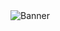 
<!--
```
---
slug: 'gitops-with-argocd'
title: 'Run GitOps with ArgoCD'
date: '2020-08-01'
author: 'Dimitirs Kapanidis'
description:
  'A step-by-step guide to install ArgoCD to your Kubernetes cluster and do GitOps.'
categories:
  - 'tutorial'
keywords:
  - 'gitops'
  - 'argocd'
banner: './images/banner.jpg'
bannerCredit: 'Photo by [Joshua Earle](https://unsplash.com/photos/ICE__bo2Vws)'
---
```
-->
<img src={Banner} alt="Banner" />

<!-- import List from 'components/mdx/list'

In this tutorial we'll prepare a Kubernetes cluster from scratch along with
ArgoCD to do our Continuous Delivery of our demo application.

# Preparation

Before diving with the tutorial steps let's see what we'll be building first:

## Our demo app

The demo application that we'll be deploying is a movie catalog service that
consists of two components:

- a backend in written Go.
- a frontend written in React.

The code of each component exists on each own Git repository, and we co-locate
the deployment resources, in Helm chart format, inside each repo.

## Our infra

We'll be using a Kubernetes cluster to run our components, we can use any
Kubernetes instance, during tutorial we'll be running a `kind` cluster which
only depends on having docker installed on your machine. We'll skip the image
building process of the repositories, instead we'll be consuming the images
directly from the DockerHub. The installation of ArgoCD we'll be managed by
Operator Lifecycle Manager, which we'll add it as an addon to the cluster and
the deployment of the components will be managed by ArgoCD so that any changes
on the Git repositories will be automatically propagated on Kubernetes.

# Tutorial

The tutorial is separated in the following sections:

- **Kubernetes Setup**: Preparation of the Kubernetes cluster.
- **Kubernetic Setup**: Preparation of the Kubernetic Desktop app.
- **Operator Lifecycle Manager**: Installation of OLM.
- **ArgoCD**: Installation of ArgoCD.
- **MovieCatalog**: Installation of MovieCatalog Application.

## Kubernetes Setup

<img src={Kind} alt="Kind" />

There are various ways to [create a Kubernetes cluster], though during this
tutorial we'll be using [kind] which we find it to be the easiest way to run
kubernetes locally.

[create a kubernetes cluster]: https://docs.kubernetic.com/1.0.-create-a-cluster
[kind]: https://kind.sigs.k8s.io/docs/user/quick-start/
[install docker]: https://docs.docker.com/get-docker/

Kind is a tool for running local Kubernetes clusters using Docker container
“nodes”. To use kind, you will also need to [install docker].

kind consists of:

- A command-line tool (kind)
- Docker image(s) written to run Kubernetes.

**_STEP 1:_** [Install Docker]

Since `kind` depends on Docker to run, if you don't have already docker
installed follow the installation guides on their homepage. Once you finish you
should be able to run the following command to run a simple `hello-world`
container:

```shell
➜ docker run hello-world
Unable to find image 'hello-world:latest' locally
latest: Pulling from library/hello-world
0e03bdcc26d7: Pull complete
Digest: sha256:49a1c8800c94df04e9658809b006fd8a686cab8028d33cfba2cc049724254202
Status: Downloaded newer image for hello-world:latest

Hello from Docker!
This message shows that your installation appears to be working correctly.
```

**_STEP 2:_** [Install kind]

[install kind]: https://kind.sigs.k8s.io/docs/user/quick-start/

Now that we have docker running, let's install the `kind` command-line tool so
that we can start a kubernetes inside a container.

Depending on your operating system the installation process may vary:

On Linux:

```shell
curl -Lo ./kind https://kind.sigs.k8s.io/dl/v0.8.1/kind-linux-amd64
chmod +x ./kind
sudo mv ./kind /usr/local/bin/kind
```

On Mac:

```shell
brew install kind
```

On Windows:

```shell
curl.exe -Lo kind-windows-amd64.exe https://kind.sigs.k8s.io/dl/v0.8.1/kind-windows-amd64
Move-Item .\kind-windows-amd64.exe c:\some-dir-in-your-PATH\kind.exe
```

Once you finish with the installation you can check the installed version like
so:

```shell
➜ kind --version
kind version 0.8.1
```

**_STEP 3:_** [Install kubectl]

[install kubectl]: https://kubernetes.io/docs/tasks/tools/install-kubectl/

The Kubernetes command-line tool, kubectl, allows you to run commands against
Kubernetes clusters.

On Linux:

```shell
curl -LO "https://storage.googleapis.com/kubernetes-release/release/v1.18.2/bin/linux/amd64/kubectl"
chmod +x ./kubectl
sudo mv ./kubectl /usr/local/bin/kubectl
```

On Mac:

```shell
brew install kubectl
```

On Windows:

```shell
curl -LO https://storage.googleapis.com/kubernetes-release/release/v1.18.2/bin/windows/amd64/kubectl.exe
Move-Item .\kubectl.exe c:\some-dir-in-your-PATH\kubectl.exe
```

Once installed you can run the following to check the version of the client, it
should match the one you downloaded:

```shell
➜ kubectl version --client
Client Version: version.Info{Major:"1", Minor:"18", GitVersion:"v1.18.2", GitCommit:"52c56ce7a8272c798dbc29846288d7cd9fbae032", GitTreeState:"clean", BuildDate:"2020-04-16T23:35:15Z", GoVersion:"go1.14.2", Compiler:"gc", Platform:"darwin/amd64"}
```

**_STEP 4:_** Run Kubernetes

Now that we have all the necessary bits installed locally we can start our
cluster. To do that simply run:

```shell
➜ kind create cluster
Creating cluster "kind" ...
 ✓ Ensuring node image (kindest/node:v1.18.2) 🖼
 ✓ Preparing nodes 📦
 ✓ Writing configuration 📜
 ✓ Starting control-plane 🕹️
 ✓ Installing CNI 🔌
 ✓ Installing StorageClass 💾
Set kubectl context to "kind-kind"
You can now use your cluster with:

kubectl cluster-info --context kind-kind
```

kind has successfuly run a container image that is running a kubernetes cluster
and has configured your kubectl context to `kind-kind` so your kubectl commands
now point to the freshly created cluster.

Let's check the list of nodes on the cluster:

```shell
➜ kubectl get nodes
NAME                 STATUS   ROLES    AGE     VERSION
kind-control-plane   Ready    master   3m23s   v1.18.2
```

Our cluster is now up and ready.

### Finishing this section you will have:

<List>
  <Item>Docker installed and running.</Item>
  <Item>Kind CLI installed locally.</Item>
  <Item>Kubectl CLI installed locally.</Item>
  <Item>A Kubernetes cluster running inside a container.</Item>
</List>

## Kubernetic Setup

Now that we have our cluster up and running let's manage it with Kubernetic.

[Kubernetic] is a Desktop application that manages Kubernetes clusters. It can
run on Mac, Linux or Windows.

[kubernetic]: https://kubernetic.com/

### Mac Installation

- [Download App](https://kubernetic.com).

The file is DMG format, double click and it will open the installer dialog:

<img src={KuberneticInstallerMac}/>

Drag Kubernetic icon to the Applications folder to perform the installation.

Once Kubernetic is installed you can launch it and it should connect to your
existing cluster `kind-kind`.

<img src={KuberneticStarted} />

Kubernetic uses the kubeconfig to connect to the clusters. You can customize the
kubeconfig location in the Preferences section or even configure multiple
kubeconfig files if you handle a lot of clusters in different files.

### Finishing this section you will have:

<List>
  <Item>Kubernetic installed and running.</Item>
</List>

## Operator Lifecycle Manager

<img src={OLM}/>

We'll be using Operator Lifecycle Manager (OLM) to install the ArgoCD operator. It is a component of the [Operator Framework], an open source toolkit to manage Kubernetes native applications, called Operators, in an effective, automated, and scalable way. OLM extends Kubernetes to provide a declarative way to install, manage, and upgrade Operators and their
dependencies in a cluster.

[operator framework]: https://github.com/operator-framework

Operator Framework has recently [moved to CNCF] for incubation, a neutral
foundation which is also a part of the larger Linux Foundation. Which will help
to the project with governance, marketing support and community outreach,
possibly converting it to the de-facto way of managing operators in Kubernetes.

[moved to cncf]:
  https://www.openshift.com/blog/operator-framework-moves-to-cncf-for-incubation

**_STEP 1:_** Install OLM

Open Kubernetic and go to the Context view: `Contexts > kind-kind`

<img src={OLMInstallation}/>

Here you can choose to install different addons to the cluster, one of them is
the Operator Lifecycle Manager. You can click on `Preview` before installing to
review what will be installed beforehand:

<img src={OLMPreview}/>

For more details you can check the [OLM installation guide].

[olm installation guide]:
  https://github.com/operator-framework/operator-lifecycle-manager/blob/master/doc/install/install.md

Click on `Install` to perform the installation, once installed a new menu
section will appear for the Operators on the left-side.

<img src={OLMInstalled}/>

You can also check the installation through `kubectl`:

- check that Operator Lifecycle Manager CRDs are installed:

```shell
➜ kubectl get crds
NAME                                          CREATED AT
catalogsources.operators.coreos.com           2020-08-02T13:05:23Z
clusterserviceversions.operators.coreos.com   2020-08-02T13:05:24Z
installplans.operators.coreos.com             2020-08-02T13:05:24Z
operatorgroups.operators.coreos.com           2020-08-02T13:05:24Z
subscriptions.operators.coreos.com            2020-08-02T13:05:24Z
```

- check the CSV is installed properly:

```shell
➜ kubectl get csv -n olm
NAME            DISPLAY          VERSION   REPLACES   PHASE
packageserver   Package Server   0.15.1               Succeeded
```

Make sure the packageserver is in Succeeded phase before continuing, it is the
one that populates the resources below.

- check the PackageManifests are ready:

```shell
➜ kubectl get packagemanifests
NAME                                       CATALOG               AGE
istio                                      Community Operators   10m
argocd-operator                            Community Operators   10m
...
```

### Finishing this section you will have:

<List>
  <Item>Operator Lifecycle Manager (OLM) installed and ready in your cluster.</Item>
</List>

## ArgoCD Installation

### Finishing this section you will have:

<List>
  <Item>ArgoCD installed and ready in your cluster.</Item>
</List>
